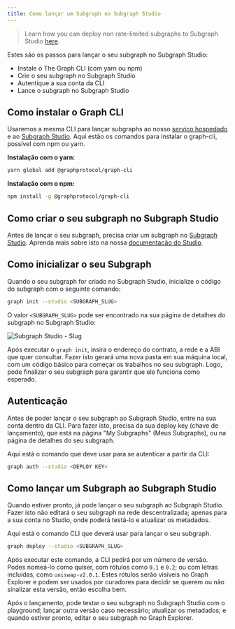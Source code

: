 ```yaml
---
title: Como lançar um Subgraph no Subgraph Studio
---
```


> Learn how you can deploy non rate-limited subgraphs to Subgraph Studio [here](https://www.notion.so/edgeandnode/The-Graph-Subgraph-Studio-Non-Rate-Limited-Chain-Integration-889fe061ee6b4423a7f8e2c8070b9294).

Estes são os passos para lançar o seu subgraph no Subgraph Studio:

- Instale o The Graph CLI (com yarn ou npm)
- Crie o seu subgraph no Subgraph Studio
- Autentique a sua conta da CLI
- Lance o subgraph no Subgraph Studio

## Como instalar o Graph CLI

Usaremos a mesma CLI para lançar subgraphs ao nosso [serviço hospedado](https://thegraph.com/hosted-service/) e ao [Subgraph Studio](https://thegraph.com/studio/). Aqui estão os comandos para instalar o graph-cli, possível com npm ou yarn.

**Instalação com o yarn:**

```bash
yarn global add @graphprotocol/graph-cli
```

**Instalação com o npm:**

```bash
npm install -g @graphprotocol/graph-cli
```

## Como criar o seu subgraph no Subgraph Studio

Antes de lançar o seu subgraph, precisa criar um subgraph no [Subgraph Studio](https://thegraph.com/studio/). Aprenda mais sobre isto na nossa [documentação do Studio](/deploying/subgraph-studio).

## Como inicializar o seu Subgraph

Quando o seu subgraph for criado no Subgraph Studio, inicialize o código do subgraph com o seguinte comando:

```bash
graph init --studio <SUBGRAPH_SLUG>
```

O valor `<SUBGRAPH_SLUG>` pode ser encontrado na sua página de detalhes do subgraph no Subgraph Studio:

![Subgraph Studio - Slug](/img/doc-subgraph-slug.png)

Após executar o `graph init`, insira o endereço do contrato, a rede e a ABI que quer consultar. Fazer isto gerará uma nova pasta em sua máquina local, com um código básico para começar os trabalhos no seu subgraph. Logo, pode finalizar o seu subgraph para garantir que ele funciona como esperado.

## Autenticação

Antes de poder lançar o seu subgraph ao Subgraph Studio, entre na sua conta dentro da CLI. Para fazer isto, precisa da sua deploy key (chave de lançamento), que está na página "My Subgraphs" (Meus Subgraphs), ou na página de detalhes do seu subgraph.

Aqui está o comando que deve usar para se autenticar a partir da CLI:

```bash
graph auth --studio <DEPLOY KEY>
```

## Como lançar um Subgraph ao Subgraph Studio

Quando estiver pronto, já pode lançar o seu subgraph ao Subgraph Studio. Fazer isto não editará o seu subgraph na rede descentralizada; apenas para a sua conta no Studio, onde poderá testá-lo e atualizar os metadados.

Aqui está o comando CLI que deverá usar para lançar o seu subgraph.

```bash
graph deploy --studio <SUBGRAPH_SLUG>
```

Após executar este comando, a CLI pedirá por um número de versão. Podes nomeá-lo como quiser, com rótulos como `0.1` e `0.2`; ou com letras incluídas, como `uniswap-v2.0.1`. Estes rótulos serão visíveis no Graph Explorer e podem ser usados por curadores para decidir se querem ou não sinalizar esta versão, então escolha bem.

Após o lançamento, pode testar o seu subgraph no Subgraph Studio com o playground; lançar outra versão caso necessário; atualizar os metadados; e quando estiver pronto, editar o seu subgraph no Graph Explorer.
